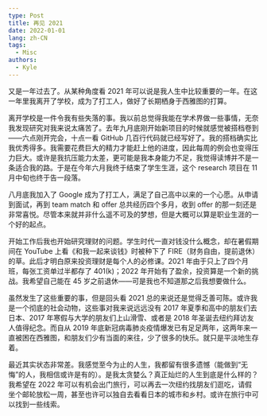 ```yaml
---
type: Post
title: 再见 2021
date: 2022-01-01
lang: zh-CN
tags:
  - Misc
authors:
  - Kyle
---
```


又是一年过去了。从某种角度看 2021 年可以说是我人生中比较重要的一年。在这一年里我离开了学校，成为了打工人，做好了长期栖身于西雅图的打算。

离开学校是一件令我有些失落的事。我以前总觉得我能在学术界做一些事情，无奈我发现研究对我来说太痛苦了。去年九月底刚开始新项目的时候就感觉被搭档卷到——六点刚开完会，十点一看 GitHub 几百行代码就已经写好了。我的搭档确实比我优秀得多。我需要花费巨大的精力才能赶上他的进度，因此每周的例会也变得压力巨大。或许是我抗压能力太差，更可能是我本身能力不足，我觉得读博并不是一条适合我的路。于是在今年六月我终于结束了学生生涯，这个 research 项目在 11 月中旬也终于告一段落。

八月底我加入了 Google 成为了打工人，满足了自己高中以来的一个心愿。从申请到面试，再到 team match 和 offer 总共经历四个多月，收到 offer 的那一刻还是非常喜悦。尽管本来就并非什么遥不可及的梦想，但是大概可以算是职业生涯的一个好的起点。

开始工作后我也开始研究理财的问题。学生时代一直对钱没什么概念，却在暑假期间在 YouTube 上看《和我一起来谈钱》时被种下了 FIRE（财务自由，提前退休）的草。此后才明白原来投资理财是每个人的必修课。2021 年由于只上了四个月班，每张工资单过半都存了 401(k)；2022 年开始有了盈余，投资算是一个新的挑战。我希望自己能在 45 岁之前退休——可是我也不知道那之后我想要做什么。

虽然发生了这些重要的事，但是回头看 2021 总的来说还是觉得乏善可陈。或许我是一个彻底的社会动物，这些事对我来说远远没有 2017 年夏季和高中的朋友们去日本、2017 年寒假与大学的朋友们上山滑雪、或者是 2018 年圣诞去纽约拜访友人值得纪念。而自从 2019 年底新冠病毒肺炎疫情爆发已有足足两年，这两年来一直被困在西雅图，和朋友们少有当面的来往，少了很多的快乐。就只是平淡地生存着。

最近其实状态非常差。我感觉至今为止的人生，我都留有很多遗憾（能做到“无悔”的人，我相信或许是有的）。是我太贪婪么？真正灿烂的人生到底是什么样的？我希望在 2022 年可以有机会出门旅行，可以再去一次纽约找朋友们逛吃，请假坐个邮轮放松一周，甚至也许可以独自去看看日本的城市和乡村。或许在旅行中可以找到一些线索。
